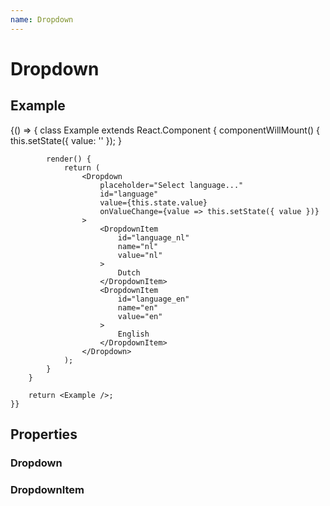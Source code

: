 ```yaml
---
name: Dropdown
---
```


# Dropdown


## Example

<Playground>
    {() => {
        class Example extends React.Component {
            componentWillMount() {
                this.setState({ value: '' });
            }

            render() {
                return (
                    <Dropdown
                        placeholder="Select language..."
                        id="language"
                        value={this.state.value}
                        onValueChange={value => this.setState({ value })}
                    >
                        <DropdownItem
                            id="language_nl"
                            name="nl"
                            value="nl"
                        >
                            Dutch
                        </DropdownItem>
                        <DropdownItem
                            id="language_en"
                            name="en"
                            value="en"
                        >
                            English
                        </DropdownItem>
                    </Dropdown>
                );
            }
        }

        return <Example />;
    }}
</Playground>

## Properties

### Dropdown

<PropsTable of={Dropdown} />

### DropdownItem

<PropsTable of={DropdownItem} />